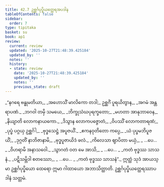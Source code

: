 ```yaml
---
title: 42.7 ဥစ္ဆင်္ဂပုပ္ဖိယတ္ထေရအပဒါန
tableOfContents: false
sidebar:
  order: 7
type: tipitaka
basket: su
book: ap1
review:
  current: review
  updated: '2025-10-27T21:48:39.425184'
  updated_by: ''
  notes: ''
  history:
  - state: review
    date: '2025-10-27T21:48:39.425184'
    updated_by: ''
    notes: ''
    previous_state: draft
---
```



<ReviewStatus review={frontmatter.review} showDetails={true} />

<HypothesisAnnotation frontmatter={frontmatter} />

<DynamicBreadcrumb />

<Division number="142" book="ap1" e="ch" v="20" p="440">

<Paragraph number="5403" type="verses" book="ap1">
_“နဂရေ ဗန္ဓုမတိယာ,_  
_အဟောသိံ မာလိကော တဒါ;_  
ဥစ္ဆင်္ဂံ ပူရယိတွာန,_  
_အဂမံ အန္တရာပဏံ._  

</Paragraph>

</Division>
<Division number="143" book="ap1" e="ch" v="20" p="441">

<Paragraph number="5404" type="verses" book="ap1">
_ဘဂဝါ တမှိ သမယေ,_  
_ဘိက္ခုသံဃပုရက္ခတော;_  
_မဟတာ အာနုဘာဝေန,_  
_နိယျာတိ လောကနာယကော._  

</Paragraph>

</Division>
<Division number="144" book="ap1" e="ch" v="20" p="441">

<Paragraph number="5405" type="verses" book="ap1">
_ဒိသွာန လောကပဇ္ဇောတံ,_  
_ဝိပဿိံ လောကတာရဏံ;_  
_ပုပ္ဖံ ပဂ္ဂယှ ဥစ္ဆင်္ဂါ,_  
_ဗုဒ္ဓသေဋ္ဌံ အပူဇယိံ._  

</Paragraph>

</Division>
<Division number="145" book="ap1" e="ch" v="20" p="441">

<Paragraph number="5406" type="verses" book="ap1">
_ဧကနဝုတိတော ကပ္ပေ,_  
_ယံ ပုပ္ဖမဘိပူဇယိံ;_  
_ဒုဂ္ဂတိံ နာဘိဇာနာမိ,_  
_ဗုဒ္ဓပူဇာယိဒံ ဖလံ._  

</Paragraph>

</Division>
<Division number="146" book="ap1" e="ch" v="20" p="441">

<Paragraph number="5407" type="verses" book="ap1">
_ကိလေသာ ဈာပိတာ မယှံ,_  
_ …ပေ… _  
_ဝိဟရာမိ အနာသဝေါ._  

</Paragraph>

</Division>
<Division number="147" book="ap1" e="ch" v="20" p="441">

<Paragraph number="5408" type="verses" book="ap1">
_သွာဂတံ ဝတ မေ အာသိ,_  
_ …ပေ… _  
_ကတံ ဗုဒ္ဓဿ သာသနံ._  

</Paragraph>

</Division>
<Division number="148" book="ap1" e="ch" v="20" p="441">

<Paragraph number="5409" type="verses" book="ap1">
_ပဋိသမ္ဘိဒါ စတဿော,_  
_ …ပေ… _  
_ကတံ ဗုဒ္ဓဿ သာသနံ”._  

</Paragraph>

<Paragraph number="5410" book="ap1">
ဣတ္ထံ သုဒံ အာယသ္မာ ဥစ္ဆင်္ဂပုပ္ဖိယော ထေရော ဣမာ ဂါထာယော အဘာသိတ္ထာတိ.

</Paragraph>
</Division>

<Paragraph number="5411" type="center" book="ap1">
ဥစ္ဆင်္ဂပုပ္ဖိယတ္ထေရဿာပဒါနံ သတ္တမံ.
</Paragraph>
